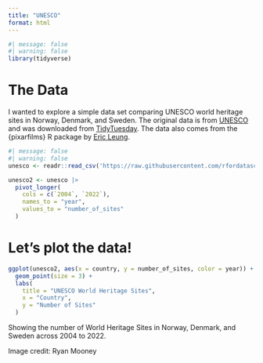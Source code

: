 ```yaml
---
title: "UNESCO"
format: html
---
```


```r
#| message: false
#| warning: false
library(tidyverse)
```

# The Data

I wanted to explore a simple data set comparing UNESCO world heritage sites in Norway, Denmark, and Sweden. The original data is from [UNESCO](https://whc.unesco.org/en/list) and was downloaded from [TidyTuesday](https://github.com/rfordatascience/tidytuesday/blob/main/data/2024/2024-02-06/readme.md). The data also comes from the {pixarfilms} R package by [Eric Leung](https://github.com/erictleung).


```r
#| message: false
#| warning: false
unesco <- readr::read_csv('https://raw.githubusercontent.com/rfordatascience/tidytuesday/master/data/2024/2024-02-06/heritage.csv')
```

```r
unesco2 <- unesco |>
  pivot_longer(
    cols = c(`2004`, `2022`),
    names_to = "year",
    values_to = "number_of_sites"
  )
```

# Let's plot the data!

```r
ggplot(unesco2, aes(x = country, y = number_of_sites, color = year)) +
  geom_point(size = 3) +
  labs(
    title = "UNESCO World Heritage Sites",
    x = "Country",
    y = "Number of Sites"
  )
```

Showing the number of World Heritage Sites in Norway, Denmark, and Sweden across 2004 to 2022.

Image credit: Ryan Mooney
